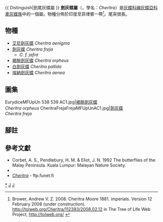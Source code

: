{{ Distinguish|劍尾灰蝶屬 }}
{{noteTA|G1=Butterfly}}
{{Automatic Taxobox
| taxon = Cheritra
| authority = Moore, [1881]
| image = Cheritra freja - Common Imperial 38.jpg
| image_caption = [[劍灰蝶|劍灰蝶]]<br />''Cheritra freja''
| type_species = [[劍灰蝶|劍灰蝶]]<br />''Myrina jafra''
| type_species_authority = Godart, [1824]
| subdivision_ranks = 物種
| subdivision = 共5種，詳閱正文。
| synonyms = 
}}
'''劍灰蝶屬'''（{{lang-en|Imperial}}，學名：''Cheritra''）是[[灰蝶科|灰蝶科]][[線灰蝶亞科|線灰蝶亞科]][[車灰蝶族|車灰蝶族]]中的一個屬。物種分佈於印度至菲律賓一帶<ref name=tol>Brower, Andrew V. Z. 2008. Cheritra Moore 1881. imperials. Version 12 February 2008 (under construction). http://tolweb.org/Cheritra/112393/2008.02.12 {{Wayback|url=http://tolweb.org/Cheritra/112393/2008.02.12 |date=20160804204513 }} in The Tree of Life Web Project, http://tolweb.org/ {{Wayback|url=http://tolweb.org/ |date=20110515100516 }} {{en}}</ref>。尾突很長。

== 物種 ==
* [[艾尼劍灰蝶|艾尼劍灰蝶]] ''Cheritra aenigma''
* [[劍灰蝶|劍灰蝶]] ''Cheritra freja''
** ''C. f. jafra''
* [[褐脈劍灰蝶|褐脈劍灰蝶]] ''Cheritra orpheus''
* [[白劍灰蝶|白劍灰蝶]] ''Cheritra pallida''
* [[埃納劍灰蝶|埃納劍灰蝶]] ''Cheritra aenea''

== 圖集 ==
<gallery>
EurydiceMFUpUn 538 539 AC1.jpg|[[褐脈劍灰蝶|褐脈劍灰蝶]]<br />''Cheritra orpheus''
CheritraFrejaFrejaMFUpUnAC1.jpg|[[劍灰蝶|劍灰蝶]]<br />''Cheritra freja''
</gallery>

== 腳註 ==
{{reflist}}

== 參考文獻 ==
* Corbet, A. S., Pendlebury, H. M. & Eliot, J. N. 1992 The butterflies of the Malay Peninsula. Kuala Lumpur: Malayan Nature Society.
* {{Cite book | author = 寿建新 周尧 李宇飞 | title = 世界蝴蝶分類名錄 | location = 中國 | publisher = 陝西科學技術出版社 | date = 2006-04-01 | ISBN = 9787536936768 | language= zh-hans }}
* [http://ftp.funet.fi/pub/sci/bio/life/insecta/lepidoptera/ditrysia/papilionoidea/lycaenidae/theclinae/cheritra ''Cheritra'']{{Wayback|url=http://ftp.funet.fi/pub/sci/bio/life/insecta/lepidoptera/ditrysia/papilionoidea/lycaenidae/theclinae/cheritra |date=20180425183353 }} - ftp.funet.fi

{{Commons category| Cheritra}}

{{線灰蝶亞科}}
{{Taxonbar}}
[[Category:劍灰蝶屬|*]]
[[Category:車灰蝶族|J]]
[[Category:_1881年描述的分类群|J]]